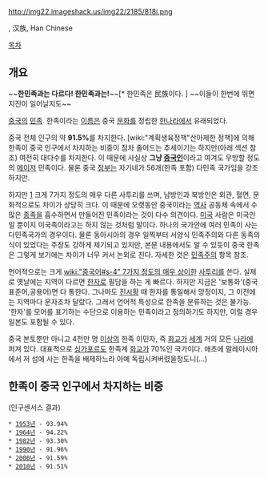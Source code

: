 http://img22.imageshack.us/img22/2185/818i.png

{{{+1 漢族}}}, 汉族, Han Chinese

[[목차]]

== 개요 ==
~~'''한민족과는 다르다! 한민족과는!'''~~[* 한민족은 {{{+1 韓}}}民族이다. ]
~~이들이 한번에 뛰면 지진이 일어날지도~~

[[중국]]의 [[민족]]. 한족이라는 [[이름]]은 중국 [[문화]]를 정립한 [[한나라]]에서 유래되었다. 

중국 전체 인구의 약 '''91.5%'''를 차지한다. [wiki:"계획생육정책"산아제한 정책]에 의해 한족이 중국 인구에서 차지하는 비중이 점차 줄어드는 추세이기는 하지만(아래 섹션 참조) 여전히 대다수를 차지한다. 이 때문에 사실상 '''그냥 [[중국인]]'''이라고 여겨도 무방할 정도의 [[메이저]] 민족이다. 물론 중국 [[정부]]는 자기네가 56개(한족 포함) 다민족 국가임을 강조하지만.

하지만 [http://www.sisapress.com/news/articleView.html?idxno=51630] 크게 7가지 정도의 매우 다른 사투리를 쓰며, 남방인과 북방인은 외관, 혈면, 문화적으로도 차이가 상당히 크다. 이 때문에 오랫동안 중국이라는 [[역사]] 공동체 속에서 수많은 [[종족]]을 흡수하면서 만들어진 민족이라는 것이 다수 의견이다. [[미국]] 사람은 미국인일 뿐이지 미국족이라고는 하지 않는 것처럼 말이다. 하나의 국가안에 여러 민족이 사는 다민족국가의 경우이다. 물론 동아시아의 경우 일찍부터 서양식 민족주의와 다른 동족의식이 있었다는 주장도 강하게 제기되고 있지만, 본문 내용에서도 알 수 있듯이 중국 한족은 그렇게 보기에는 차이가 너무 커서 논외로 친다. 자세한 것은 [[민족주의]] 항목 참조.

언어적으로는 크게 [[wiki:"중국어#s-4" 7가지 정도의 매우 상이한]] [[사투리]]를 쓴다. 실제로 옛날에는 지역이 다르면 [[한자]]로 필담을 하는 게 빠르다. 하지만 지금은 '보통화'(중국 표준어,공용어)면 다 통한다. 그나마도 [[진시황]] 때 한자를 통일해서 망정이지, 그 이전에는 지역마다 문자조차 달랐다. 그래서 언어적 특성으로 한족을 분류하는 것은 불가능. '한자'를 모어를 표기하는 수단으로 이용하는 민족이라고 정의하기도 하지만, 이럴 경우 일본도 포함될 수 있다. 

중국 본토뿐만 아니고 4천만 명 [[이상]]의 한족 이민자, 즉 [[화교]]가 [[세계]] 거의 모든 [[나라]]에 퍼져 있다. 
대표적으로 [[싱가포르]]도 한족계 [[화교]]가 70%인 국가이다. 애초에 말레이시아에서 저 섬에 사는 한족을 배제하느라 아예 독립시켜버렸을정도니(...) 

== 한족이 중국 인구에서 차지하는 비중 ==
(인구센서스 결과)
 * [[1953년]] - 93.94%
 * [[1964년]] - 94.22%
 * [[1982년]] - 93.30%
 * [[1990년]] - 91.96%
 * [[2000년]] - 91.59%
 * [[2010년]] - 91.51%
